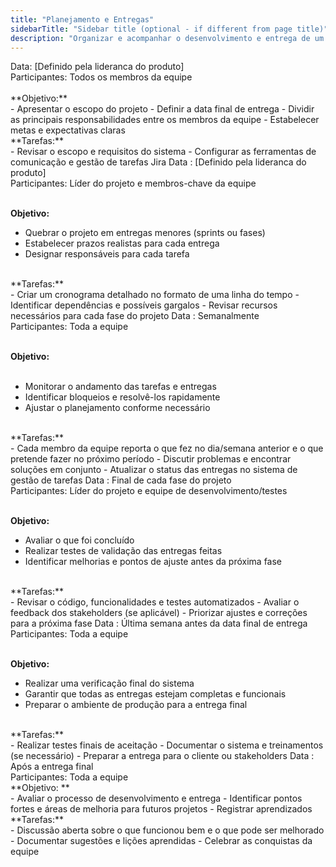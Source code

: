 ```yaml
---
title: "Planejamento e Entregas"
sidebarTitle: "Sidebar title (optional - if different from page title)"
description: "Organizar e acompanhar o desenvolvimento e entrega de um sistema."
---
```

<Steps>
  <Step title="Kick-off do Projeto">
    <Card >
Data: [Definido pela lideranca do produto]<br/>
Participantes:  Todos os membros da equipe<br/><br/>
**Objetivo:**
<br/>
- Apresentar o escopo do projeto
- Definir a data final de entrega
- Dividir as principais responsabilidades entre os membros da equipe
- Estabelecer metas e expectativas claras
<br/>
**Tarefas:**
<br/>
- Revisar o escopo e requisitos do sistema
- Configurar as ferramentas de comunicação e gestão de tarefas Jira
</Card>
  </Step>
  <Step title="Definição das Entregas e Divisão de Tarefas">
      <Card >
Data         :  [Definido pela lideranca do produto]<br/>
Participantes:  Líder do projeto e membros-chave da equipe<br/><br/>

**Objetivo:**
<br/>
- Quebrar o projeto em entregas menores (sprints ou fases)
- Estabelecer prazos realistas para cada entrega
- Designar responsáveis para cada tarefa
<br/>
**Tarefas:**
<br/>
- Criar um cronograma detalhado no formato de uma linha do tempo
- Identificar dependências e possíveis gargalos
- Revisar recursos necessários para cada fase do projeto
</Card>
  </Step>
  <Step title="Reuniões de Progresso Semanais">
 <Card>
Data         :  Semanalmente<br/>
Participantes:  Toda a equipe<br/><br/>

**Objetivo:**<br/>
<br/>
- Monitorar o andamento das tarefas e entregas
- Identificar bloqueios e resolvê-los rapidamente
- Ajustar o planejamento conforme necessário
<br/>
**Tarefas:**
<br/>
- Cada membro da equipe reporta o que fez no dia/semana anterior e o que pretende fazer no próximo período
- Discutir problemas e encontrar soluções em conjunto
- Atualizar o status das entregas no sistema de gestão de tarefas
</Card>
  </Step>
    <Step title = "Revisões de Entregas (Final de Cada Fase)">
<Card>
Data         : Final de cada fase do projeto<br/>
Participantes:  Líder do projeto e equipe de desenvolvimento/testes<br/><br/>

**Objetivo:**
<br/>

- Avaliar o que foi concluído
- Realizar testes de validação das entregas feitas
- Identificar melhorias e pontos de ajuste antes da próxima fase
<br/>
**Tarefas:**
<br/>
- Revisar o código, funcionalidades e testes automatizados
- Avaliar o feedback dos stakeholders (se aplicável)
- Priorizar ajustes e correções para a próxima fase
</Card>
  </Step>
  <Step title = "Fase Final e Entrega">
  <Card>
Data         :  Última semana antes da data final de entrega<br/>
Participantes:  Toda a equipe<br/><br/>

**Objetivo:**
<br/>
- Realizar uma verificação final do sistema
- Garantir que todas as entregas estejam completas e funcionais
- Preparar o ambiente de produção para a entrega final
<br/>
**Tarefas:**
<br/>
- Realizar testes finais de aceitação
- Documentar o sistema e treinamentos (se necessário)
- Preparar a entrega para o cliente ou stakeholders
</Card>
   </Step>
   <Step title = "Reunião de Retrospectiva">
   <Card>
Data         :  Após a entrega final<br/>
Participantes:  Toda a equipe
<br/>
**Objetivo: **
<br/>
- Avaliar o processo de desenvolvimento e entrega
- Identificar pontos fortes e áreas de melhoria para futuros projetos
- Registrar aprendizados
<br/>
**Tarefas:**
<br/>
- Discussão aberta sobre o que funcionou bem e o que pode ser melhorado
- Documentar sugestões e lições aprendidas
- Celebrar as conquistas da equipe
</Card>
  </Step>
</Steps>